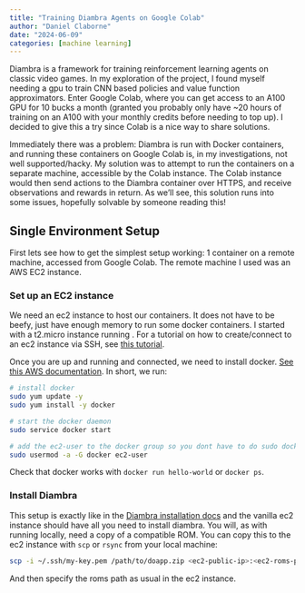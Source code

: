 ```yaml
---
title: "Training Diambra Agents on Google Colab"
author: "Daniel Claborne"
date: "2024-06-09"
categories: [machine learning]
---
```


Diambra is a framework for training reinforcement learning agents on classic video games.  In my exploration of the project, I found myself needing a gpu to train CNN based policies and value function approximators.  Enter Google Colab, where you can get access to an A100 GPU for 10 bucks a month (granted you probably only have ~20 hours of training on an A100 with your monthly credits before needing to top up).  I decided to give this a try since Colab is a nice way to share solutions.

Immediately there was a problem:  Diambra is run with Docker containers, and running these containers on Google Colab is, in my investigations, not well supported/hacky.  My solution was to attempt to run the containers on a separate machine, accessible by the Colab instance.  The Colab instance would then send actions to the Diambra container over HTTPS, and receive observations and rewards in return.  As we'll see, this solution runs into some issues, hopefully solvable by someone reading this!

## Single Environment Setup

First lets see how to get the simplest setup working:  1 container on a remote machine, accessed from Google Colab.  The remote machine I used was an AWS EC2 instance.  

### Set up an EC2 instance

We need an ec2 instance to host our containers.  It does not have to be beefy, just have enough memory to run some docker containers.  I started with a t2.micro instance running .  For a tutorial on how to create/connect to an ec2 instance via SSH, see [this tutorial](https://docs.aws.amazon.com/AWSEC2/latest/UserGuide/EC2_GetStarted.html).


Once you are up and running and connected, we need to install docker.  [See this AWS documentation](https://docs.aws.amazon.com/serverless-application-model/latest/developerguide/install-docker.html).  In short, we run:

```bash
# install docker
sudo yum update -y
sudo yum install -y docker

# start the docker daemon
sudo service docker start

# add the ec2-user to the docker group so you dont have to do sudo docker commands
sudo usermod -a -G docker ec2-user
```

Check that docker works with `docker run hello-world` or `docker ps`.

### Install Diambra

This setup is exactly like in the [Diambra installation docs](https://docs.diambra.ai/#installation) and the vanilla ec2 instance should have all you need to install diambra.  You will, as with running locally, need a copy of a compatible ROM.  You can copy this to the ec2 instance with `scp` or `rsync` from your local machine:

```bash
scp -i ~/.ssh/my-key.pem /path/to/doapp.zip <ec2-public-ip>:<ec2-roms-path>
```

And then specify the roms path as usual in the ec2 instance.